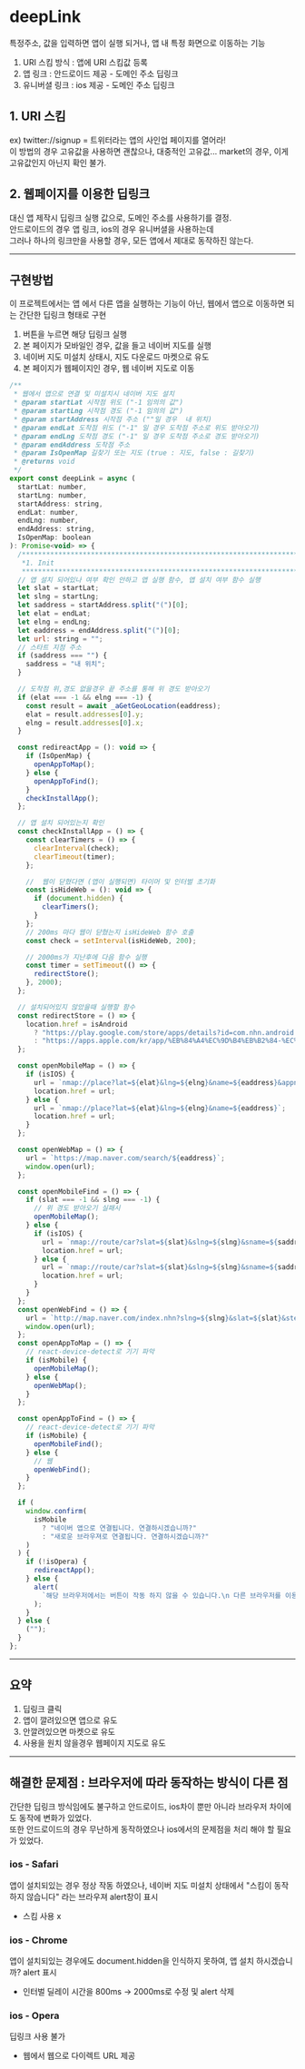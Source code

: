 
# deepLink

특정주소, 값을 입력하면 앱이 실행 되거나, 앱 내 특정 화면으로 이동하는 기능

1. URI 스킴 방식 : 앱에 URI 스킴값 등록
2. 앱 링크 : 안드로이드 제공 - 도메인 주소 딥링크
3. 유니버셜 링크 : ios 제공 - 도메인 주소 딥링크

## **1. URI 스킴**

ex) twitter://signup = 트위터라는 앱의 사인업 페이지를 열어라!  
이 방법의 경우 고유값을 사용하면 괜찮으나, 대중적인 고유값... market의 경우, 이게 고유값인지 아닌지 확인 불가.

## 2. **웹페이지를 이용한 딥링크**

대신 앱 제작시 딥링크 실행 값으로, 도메인 주소를 사용하기를 결정.  
안드로이드의 경우 앱 링크, ios의 경우 유니버셜을 사용하는데  
그러나 하나의 링크만을 사용할 경우, 모든 앱에서 제대로 동작하진 않는다.

---

## 구현방법

<Callout>
  이 프로젝트에서는 앱 에서 다른 앱을 실행하는 기능이 아닌, 웹에서 앱으로
  이동하면 되는 간단한 딥링크 형태로 구현
</Callout>

1. 버튼을 누르면 해당 딥링크 실행
2. 본 페이지가 모바일인 경우, 값을 들고 네이버 지도를 실행
3. 네이버 지도 미설치 상태시, 지도 다운로드 마켓으로 유도
4. 본 페이지가 웹페이지인 경우, 웹 네이버 지도로 이동

```javascript
/**
 * 웹에서 앱으로 연결 및 미설치시 네이버 지도 설치
 * @param startLat 시작점 위도 ("-1 임의의 값")
 * @param startLng 시작점 경도 ("-1 임의의 값")
 * @param startAddress 시작점 주소 (""일 경우  내 위치)
 * @param endLat 도착점 위도 ("-1" 일 경우 도착점 주소로 위도 받아오기)
 * @param endLng 도착점 경도 ("-1" 일 경우 도착점 주소로 경도 받아오기)
 * @param endAddress 도착점 주소
 * @param IsOpenMap 길찾기 또는 지도 (true : 지도, false : 길찾기)
 * @returns void
 */
export const deepLink = async (
  startLat: number,
  startLng: number,
  startAddress: string,
  endLat: number,
  endLng: number,
  endAddress: string,
  IsOpenMap: boolean
): Promise<void> => {
  /*********************************************************************
   *1. Init
   *********************************************************************/
  // 앱 설치 되어있나 여부 확인 안하고 앱 실행 함수, 앱 설치 여부 함수 실행
  let slat = startLat;
  let slng = startLng;
  let saddress = startAddress.split("(")[0];
  let elat = endLat;
  let elng = endLng;
  let eaddress = endAddress.split("(")[0];
  let url: string = "";
  // 스타트 지점 주소
  if (saddress === "") {
    saddress = "내 위치";
  }

  // 도착점 위,경도 없을경우 끝 주소를 통해 위 경도 받아오기
  if (elat === -1 && elng === -1) {
    const result = await _aGetGeoLocation(eaddress);
    elat = result.addresses[0].y;
    elng = result.addresses[0].x;
  }

  const redireactApp = (): void => {
    if (IsOpenMap) {
      openAppToMap();
    } else {
      openAppToFind();
    }
    checkInstallApp();
  };

  // 앱 설치 되어있는지 확인
  const checkInstallApp = () => {
    const clearTimers = () => {
      clearInterval(check);
      clearTimeout(timer);
    };

    //  웹이 닫혔다면 (앱이 실행되면) 타이머 및 인터벌 초기화
    const isHideWeb = (): void => {
      if (document.hidden) {
        clearTimers();
      }
    };
    // 200ms 마다 웹이 닫혔는지 isHideWeb 함수 호출
    const check = setInterval(isHideWeb, 200);

    // 2000ms가 지난후에 다음 함수 실행
    const timer = setTimeout(() => {
      redirectStore();
    }, 2000);
  };

  // 설치되어있지 않았을때 실행할 함수
  const redirectStore = () => {
    location.href = isAndroid
      ? "https://play.google.com/store/apps/details?id=com.nhn.android.nmap&hl=ko&gl=US"
      : "https://apps.apple.com/kr/app/%EB%84%A4%EC%9D%B4%EB%B2%84-%EC%A7%80%EB%8F%84-%EB%82%B4%EB%B9%84%EA%B2%8C%EC%9D%B4%EC%85%98/id311867728";
  };

  const openMobileMap = () => {
    if (isIOS) {
      url = `nmap://place?lat=${elat}&lng=${elng}&name=${eaddress}&appname=com.example.myapp`;
      location.href = url;
    } else {
      url = `nmap://place?lat=${elat}&lng=${elng}&name=${eaddress}`;
      location.href = url;
    }
  };

  const openWebMap = () => {
    url = `https://map.naver.com/search/${eaddress}`;
    window.open(url);
  };

  const openMobileFind = () => {
    if (slat === -1 && slng === -1) {
      // 위 경도 받아오기 실패시
      openMobileMap();
    } else {
      if (isIOS) {
        url = `nmap://route/car?slat=${slat}&slng=${slng}&sname=${saddress}&dlat=${elat}&dlng=${elng}&dname=${eaddress}&appname=com.example.myapp`;
        location.href = url;
      } else {
        url = `nmap://route/car?slat=${slat}&slng=${slng}&sname=${saddress}&dlat=${elat}&dlng=${elng}&dname=${eaddress}`;
        location.href = url;
      }
    }
  };
  const openWebFind = () => {
    url = `http://map.naver.com/index.nhn?slng=${slng}&slat=${slat}&stext=${saddress}&elng=${elng}&elat=${elat}&pathType=0&showMap=true&etext=${eaddress}&menu=route`;
    window.open(url);
  };
  const openAppToMap = () => {
    // react-device-detect로 기기 파악
    if (isMobile) {
      openMobileMap();
    } else {
      openWebMap();
    }
  };

  const openAppToFind = () => {
    // react-device-detect로 기기 파악
    if (isMobile) {
      openMobileFind();
    } else {
      // 웹
      openWebFind();
    }
  };

  if (
    window.confirm(
      isMobile
        ? "네이버 앱으로 연결됩니다. 연결하시겠습니까?"
        : "새로운 브라우져로 연결됩니다. 연결하시겠습니까?"
    )
  ) {
    if (!isOpera) {
      redireactApp();
    } else {
      alert(
        `해당 브라우저에서는 버튼이 작동 하지 않을 수 있습니다.\n 다른 브라우저를 이용해주세요.`
      );
    }
  } else {
    ("");
  }
};
```

---

## **요약**

1. 딥링크 클릭
2. 앱이 깔려있으면 앱으로 유도
3. 안깔려있으면 마켓으로 유도
4. 사용을 원치 않을경우 웹페이지 지도로 유도

---

## 해결한 문제점 : 브라우저에 따라 동작하는 방식이 다른 점

간단한 딥링크 방식임에도 불구하고 안드로이드, ios차이 뿐만 아니라 브라우저 차이에도 동작에 변화가 있었다.  
또한 안드로이드의 경우 무난하게 동작하였으나 ios에서의 문제점을 처리 해야 할 필요가 있었다.

### **ios - Safari**

앱이 설치되있는 경우 정상 작동 하였으나, 네이버 지도 미설치 상태에서 "스킴이 동작하지 않습니다" 라는 브라우져 alert창이 표시

- 스킴 사용 x

### **ios - Chrome**

앱이 설치되있는 경우에도 document.hidden을 인식하지 못하여, 앱 설치 하시겠습니까? alert 표시

- 인터벌 딜레이 시간을 800ms -> 2000ms로 수정 및 alert 삭제

### **ios - Opera**

딥링크 사용 불가

- 웹에서 웹으로 다이렉트 URL 제공
